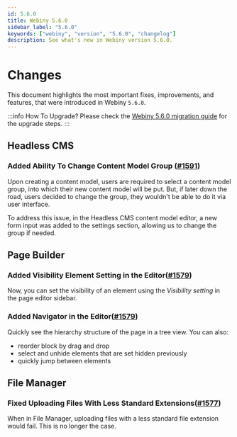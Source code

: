 ```yaml
---
id: 5.6.0
title: Webiny 5.6.0
sidebar_label: "5.6.0"
keywords: ["webiny", "version", "5.6.0", "changelog"]
description: See what's new in Webiny version 5.6.0.
---
```



# Changes

This document highlights the most important fixes, improvements, and features, that were introduced in Webiny `5.6.0`.

:::info How To Upgrade?
Please check the [Webiny 5.6.0 migration guide](/docs/how-to-guides/upgrade-webiny/5.5.0-to-5.6.0) for the upgrade steps.
:::

## Headless CMS

### Added Ability To Change Content Model Group ([#1591](https://github.com/webiny/webiny-js/pull/1591))

Upon creating a content model, users are required to select a content model group, into which their new content model will be put. But, if later down the road, users decided to change the group, they wouldn't be able to do it via user interface.

To address this issue, in the Headless CMS content model editor, a new form input was added to the settings section, allowing us to change the group if needed.

<CenteredImage alt="Changing Content Model Groups" src={cmsContentModelGroupsChanging} />

## Page Builder

### Added Visibility Element Setting in the Editor([#1579](https://github.com/webiny/webiny-js/pull/1579))

Now, you can set the visibility of an element using the _Visibility setting_ in the page editor sidebar.

<CenteredImage alt="Webiny Page Builder visibility element setting" src={pbElementVisibilitySettingDemo} />


### Added Navigator in the Editor([#1579](https://github.com/webiny/webiny-js/pull/1579))

Quickly see the hierarchy structure of the page in a tree view.
You can also:
- reorder block by drag and drop
- select and unhide elements that are set hidden previously
- quickly jump between elements

<CenteredImage alt="Webiny Page Builder navigator demo" src={pbNavigatorDemo} />

## File Manager

### Fixed Uploading Files With Less Standard Extensions([#1577](https://github.com/webiny/webiny-js/pull/1577))

When in File Manager, uploading files with a less standard file extension would fail. This is no longer the case.
